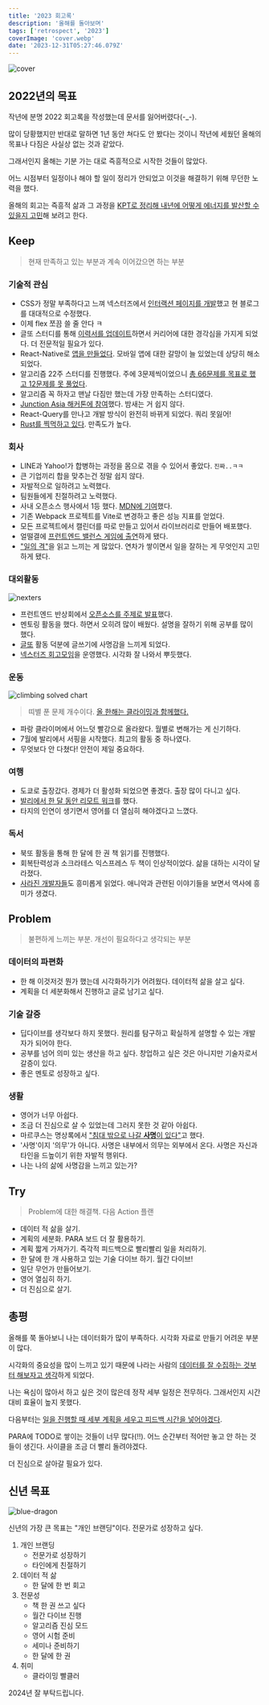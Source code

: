 ```yaml
---
title: '2023 회고록'
description: '올해를 돌아보며'
tags: ['retrospect', '2023']
coverImage: 'cover.webp'
date: '2023-12-31T05:27:46.079Z'
---
```


![cover](cover.webp 'cover')

## 2022년의 목표

작년에 분명 2022 회고록을 작성했는데 문서를 잃어버렸다(-\_-).

많이 당황했지만 반대로 말하면 1년 동안 쳐다도 안 봤다는 것이니 작년에 세웠던 올해의 목표나 다짐은 사실상 없는 것과 같았다.

그래서인지 올해는 기분 가는 대로 즉흥적으로 시작한 것들이 많았다.

어느 시점부터 일정이나 해야 할 일이 정리가 안되었고 이것을 해결하기 위해 무던한 노력을 했다.

올해의 회고는 즉흥적 삶과 그 과정을 <u>KPT로 정리해 내년에 어떻게 에너지를 발산할 수 있을지 고민</u>해 보려고 한다.

## Keep

> 현재 만족하고 있는 부분과 계속 이어갔으면 하는 부분

### 기술적 관심

- CSS가 정말 부족하다고 느껴 넥스터즈에서 [인터랙션 페이지를 개발](https://nexters.github.io/who-really-wants-to-play)했고 현 블로그를 대대적으로 수정했다.
- 이제 flex 쪼끔 쓸 줄 안다 ㅋ
- 글또 스터디를 통해 [이력서를 업데이트](https://1ilsang.dev/about)하면서 커리어에 대한 경각심을 가지게 되었다. 더 전문적일 필요가 있다.
- React-Native로 [앱을 만들었다](https://github.com/1ilsang/linkit). 모바일 앱에 대한 갈망이 늘 있었는데 상당히 해소되었다.
- 알고리즘 22주 스터디를 진행했다. 주에 3문제씩이었으니 [총 66문제를 목표로 했고 12문제를 못 풀었다](https://leetcode.com/1ilsang/).
- 알고리즘 꼭 하자고 맨날 다짐만 했는데 가장 만족하는 스터디였다.
- [Junction Asia 해커톤에 참여](https://github.com/junction-asia-2023/just-label)했다. 밤새는 거 쉽지 않다.
- React-Query를 만나고 개발 방식이 완전히 바뀌게 되었다. 쿼리 못잃어!
- [Rust를 찍먹하고 있다](https://github.com/1ilsang/rust-practice). 만족도가 높다.

### 회사

- LINE과 Yahoo!가 합병하는 과정을 몸으로 겪을 수 있어서 좋았다. `진짜..ㅋㅋ`
- 큰 기업끼리 합을 맞추는건 정말 쉽지 않다.
- 자발적으로 일하려고 노력했다.
- 팀원들에게 친절하려고 노력했다.
- 사내 오픈소스 행사에서 1등 했다. [MDN에 기여](https://github.com/mdn/translated-content/pulls?q=is%3Apr+is%3Aclosed+author%3A1ilsang)했다.
- 기존 Webpack 프로젝트를 Vite로 변경하고 좋은 성능 지표를 얻었다.
- 모든 프로젝트에서 캘린더를 따로 만들고 있어서 라이브러리로 만들어 배포했다.
- 얼떨결에 [프런트엔드 밸런스 게임에 출연](https://youtu.be/mjeW7BUaU1c?si=qLbnlQU56iSAk0dF)하게 됐다.
- ["일의 격"](/posts/quality-of-job-review)을 읽고 느끼는 게 많았다. 연차가 쌓이면서 일을 잘하는 게 무엇인지 고민하게 됐다.

### 대외활동

![nexters](nexters.webp)

- 프런트엔드 반상회에서 [오픈소스를 주제로 발표](/posts/geultto8-open-source-seminar)했다.
- 멘토링 활동을 했다. 하면서 오히려 많이 배웠다. 설명을 잘하기 위해 공부를 많이 했다.
- [글또](https://github.com/geultto/) 활동 덕분에 글쓰기에 사명감을 느끼게 되었다.
- [넥스터즈 회고모임](https://github.com/Nexters/retrospective?tab=readme-ov-file#-2023%EB%85%84-%ED%9A%8C%EA%B3%A0-)을 운영했다. 시각화 잘 나와서 뿌듯했다.

### 운동

![climbing solved chart](climbing-chart.webp)

> 띠별 푼 문제 개수이다. [올 한해는 클라이밍과 함께했다.](https://instagram.com/_chul.climb)

- 파랑 클라이머에서 어느덧 빨강으로 올라왔다. 월별로 변해가는 게 신기하다.
- 7월에 발리에서 서핑을 시작했다. 최고의 활동 중 하나였다.
- 무엇보다 안 다쳤다! 안전이 제일 중요하다.

### 여행

- 도쿄로 출장갔다. 경제가 더 활성화 되었으면 좋겠다. 출장 많이 다니고 싶다.
- [발리에서 한 달 동안 리모트 워크](/posts/bali-remote-work)를 했다.
- 타지의 인연이 생기면서 영어를 더 열심히 해야겠다고 느꼈다.

### 독서

- 북또 활동을 통해 한 달에 한 권 책 읽기를 진행했다.
- 회복탄력성과 소크라테스 익스프레스 두 책이 인상적이었다. 삶을 대하는 시각이 달라졌다.
- [사라진 개발자들](/posts/proving-ground-review)도 흥미롭게 읽었다. 애니악과 관련된 이야기들을 보면서 역사에 흥미가 생겼다.

## Problem

> 불편하게 느끼는 부분. 개선이 필요하다고 생각되는 부분

### 데이터의 파편화

- 한 해 이것저것 뭔가 했는데 시각화하기가 어려웠다. 데이터적 삶을 살고 싶다.
- 계획을 더 세분화해서 진행하고 글로 남기고 싶다.

### 기술 갈증

- 딥다이브를 생각보다 하지 못했다. 원리를 탐구하고 확실하게 설명할 수 있는 개발자가 되어야 한다.
- 공부를 넘어 의미 있는 생산을 하고 싶다. 창업하고 싶은 것은 아니지만 기술자로서 갈증이 있다.
- 좋은 멘토로 성장하고 싶다.

### 생활

- 영어가 너무 아쉽다.
- 조금 더 진심으로 살 수 있었는데 그러지 못한 것 같아 아쉽다.
- 마르쿠스는 명상록에서 <u>"침대 밖으로 나갈 <b>사명</b>이 있다"</u>고 했다.
- '사명'이지 '의무'가 아니다. 사명은 내부에서 의무는 외부에서 온다. 사명은 자신과 타인을 드높이기 위한 자발적 행위다.
- 나는 나의 삶에 사명감을 느끼고 있는가?

## Try

> Problem에 대한 해결책. 다음 Action 플랜

- 데이터 적 삶을 살기.
- 계획의 세분화. PARA 보드 더 잘 활용하기.
- 계획 짧게 가져가기. 즉각적 피드백으로 빨리빨리 일을 처리하기.
- 한 달에 한 개 사용하고 있는 기술 다이브 하기. 월간 다이브!
- 일단 무언가 만들어보기.
- 영어 열심히 하기.
- 더 진심으로 살기.

## 총평

올해를 쭉 돌아보니 나는 데이터화가 많이 부족하다. 시각화 자료로 만들기 어려운 부분이 많다.

시각화의 중요성을 많이 느끼고 있기 때문에 나라는 사람의 <u>데이터를 잘 수집하는 것부터 해보자고 생각</u>하게 되었다.

나는 욕심이 많아서 하고 싶은 것이 많은데 정작 세부 일정은 전무하다. 그래서인지 시간 대비 효율이 높지 못했다.

다음부터는 <u>일을 진행할 때 세부 계획을 세우고 피드백 시간을 넣어야겠다</u>.

PARA에 TODO로 쌓이는 것들이 너무 많다(!!). 어느 순간부터 적어만 놓고 안 하는 것들이 생긴다. 사이클을 조금 더 빨리 돌려야겠다.

더 진심으로 살아갈 필요가 있다.

## 신년 목표

![blue-dragon](blue-dragon.webp)

신년의 가장 큰 목표는 "개인 브랜딩"이다. 전문가로 성장하고 싶다.

1. 개인 브랜딩
   - 전문가로 성장하기
   - 타인에게 친절하기
2. 데이터 적 삶
   - 한 달에 한 번 회고
3. 전문성
   - 책 한 권 쓰고 싶다
   - 월간 다이브 진행
   - 알고리즘 진심 모드
   - 영어 시험 준비
   - 세미나 준비하기
   - 한 달에 한 권
4. 취미
   - 클라이밍 빨클러

2024년 잘 부탁드립니다.
